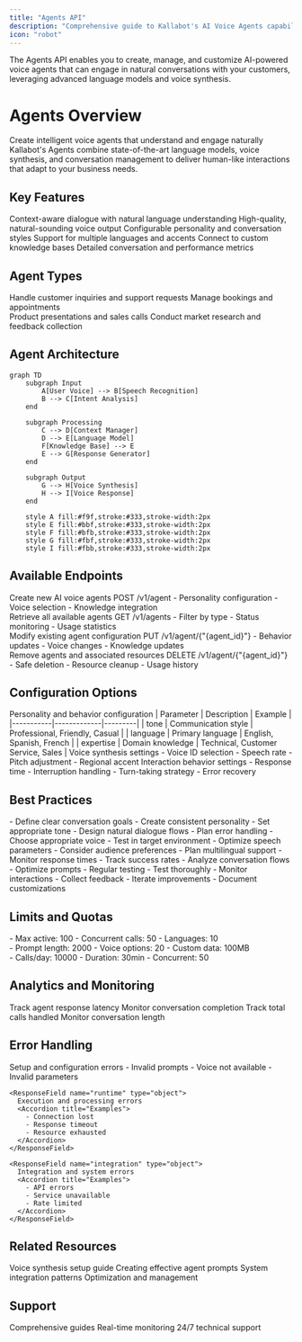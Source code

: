 ```yaml
---
title: "Agents API"
description: "Comprehensive guide to Kallabot's AI Voice Agents capabilities"
icon: "robot"
---
```


<Note>
  The Agents API enables you to create, manage, and customize AI-powered voice agents that can engage in natural conversations with your customers, leveraging advanced language models and voice synthesis.
</Note>

# Agents Overview

<Frame>
  <div className="flex flex-col gap-4 p-6 bg-gradient-to-r from-green-50 to-teal-50 rounded-lg">
    <div className="text-xl font-semibold text-slate-800">
      Create intelligent voice agents that understand and engage naturally
    </div>
    <div className="text-slate-600">
      Kallabot's Agents combine state-of-the-art language models, voice synthesis, and conversation management to deliver human-like interactions that adapt to your business needs.
    </div>
  </div>
</Frame>

## Key Features

<CardGroup cols={3}>
  <Card title="Natural Conversations" icon="comments">
    Context-aware dialogue with natural language understanding
  </Card>
  <Card title="Voice Synthesis" icon="waveform">
    High-quality, natural-sounding voice output
  </Card>
  <Card title="Custom Behaviors" icon="sliders">
    Configurable personality and conversation styles
  </Card>
  <Card title="Multi-lingual" icon="language">
    Support for multiple languages and accents
  </Card>
  <Card title="Knowledge Integration" icon="brain-circuit">
    Connect to custom knowledge bases
  </Card>
  <Card title="Analytics" icon="chart-mixed">
    Detailed conversation and performance metrics
  </Card>
</CardGroup>

## Agent Types

<Tabs>
  <Tab title="Inbound">
    <div className="mt-4">
      <CardGroup cols={2}>
        <Card title="Customer Service" icon="headset">
          Handle customer inquiries and support requests
        </Card>
        <Card title="Appointment Scheduling" icon="calendar">
          Manage bookings and appointments
        </Card>
      </CardGroup>
    </div>
  </Tab>
  <Tab title="Outbound">
    <div className="mt-4">
      <CardGroup cols={2}>
        <Card title="Sales" icon="shopping-cart">
          Product presentations and sales calls
        </Card>
        <Card title="Surveys" icon="clipboard-question">
          Conduct market research and feedback collection
        </Card>
      </CardGroup>
    </div>
  </Tab>
</Tabs>

## Agent Architecture

```mermaid
graph TD
    subgraph Input
        A[User Voice] --> B[Speech Recognition]
        B --> C[Intent Analysis]
    end
    
    subgraph Processing
        C --> D[Context Manager]
        D --> E[Language Model]
        F[Knowledge Base] --> E
        E --> G[Response Generator]
    end
    
    subgraph Output
        G --> H[Voice Synthesis]
        H --> I[Voice Response]
    end

    style A fill:#f9f,stroke:#333,stroke-width:2px
    style E fill:#bbf,stroke:#333,stroke-width:2px
    style F fill:#bfb,stroke:#333,stroke-width:2px
    style G fill:#fbf,stroke:#333,stroke-width:2px
    style I fill:#fbb,stroke:#333,stroke-width:2px
```

## Available Endpoints

<CardGroup cols={2}>
  <Card title="Create Agent" icon="plus" href="/api-reference/agents/create">
    <div className="text-sm text-slate-600">
      Create new AI voice agents
      <Tabs>
        <Tab title="Method">POST /v1/agent</Tab>
        <Tab title="Features">
          - Personality configuration
          - Voice selection
          - Knowledge integration
        </Tab>
      </Tabs>
    </div>
  </Card>
  <Card title="List Agents" icon="list" href="/api-reference/agents/list">
    <div className="text-sm text-slate-600">
      Retrieve all available agents
      <Tabs>
        <Tab title="Method">GET /v1/agents</Tab>
        <Tab title="Features">
          - Filter by type
          - Status monitoring
          - Usage statistics
        </Tab>
      </Tabs>
    </div>
  </Card>
  <Card title="Update Agent" icon="pen" href="/api-reference/agents/update">
    <div className="text-sm text-slate-600">
      Modify existing agent configuration
      <Tabs>
        <Tab title="Method">PUT /v1/agent/{"{agent_id}"}</Tab>
        <Tab title="Features">
          - Behavior updates
          - Voice changes
          - Knowledge updates
        </Tab>
      </Tabs>
    </div>
  </Card>
  <Card title="Delete Agent" icon="trash" href="/api-reference/agents/delete">
    <div className="text-sm text-slate-600">
      Remove agents and associated resources
      <Tabs>
        <Tab title="Method">DELETE /v1/agent/{"{agent_id}"}</Tab>
        <Tab title="Features">
          - Safe deletion
          - Resource cleanup
          - Usage history
        </Tab>
      </Tabs>
    </div>
  </Card>
</CardGroup>

## Configuration Options

<Tabs>
  <Tab title="Personality">
    <ParamField body="agent_prompts" type="object">
      Personality and behavior configuration
      <Accordion title="Components">
        | Parameter | Description | Example |
        |-----------|-------------|---------|
        | tone | Communication style | Professional, Friendly, Casual |
        | language | Primary language | English, Spanish, French |
        | expertise | Domain knowledge | Technical, Customer Service, Sales |
      </Accordion>
    </ParamField>
  </Tab>
  <Tab title="Voice">
    <ParamField body="voice_config" type="object">
      Voice synthesis settings
      <Accordion title="Options">
        - Voice ID selection
        - Speech rate
        - Pitch adjustment
        - Regional accent
      </Accordion>
    </ParamField>
  </Tab>
  <Tab title="Behavior">
    <ParamField body="behavior_params" type="object">
      Interaction behavior settings
      <Accordion title="Parameters">
        - Response time
        - Interruption handling
        - Turn-taking strategy
        - Error recovery
      </Accordion>
    </ParamField>
  </Tab>
</Tabs>

## Best Practices

<AccordionGroup>
  <Accordion title="Agent Design" icon="paintbrush">
    - Define clear conversation goals
    - Create consistent personality
    - Set appropriate tone
    - Design natural dialogue flows
    - Plan error handling
  </Accordion>

  <Accordion title="Voice Configuration" icon="waveform-lines">
    - Choose appropriate voice
    - Test in target environment
    - Optimize speech parameters
    - Consider audience preferences
    - Plan multilingual support
  </Accordion>

  <Accordion title="Performance Optimization" icon="gauge">
    - Monitor response times
    - Track success rates
    - Analyze conversation flows
    - Optimize prompts
    - Regular testing
  </Accordion>

  <Accordion title="Integration Tips" icon="puzzle-piece">
    - Test thoroughly
    - Monitor interactions
    - Collect feedback
    - Iterate improvements
    - Document customizations
  </Accordion>
</AccordionGroup>

## Limits and Quotas

<CardGroup cols={3}>
  <Card title="Agents" icon="robot">
    <div className="text-sm">
      - Max active: 100
      - Concurrent calls: 50
      - Languages: 10
    </div>
  </Card>
  <Card title="Configuration" icon="sliders">
    <div className="text-sm">
      - Prompt length: 2000
      - Voice options: 20
      - Custom data: 100MB
    </div>
  </Card>
  <Card title="Usage" icon="chart-line">
    <div className="text-sm">
      - Calls/day: 10000
      - Duration: 30min
      - Concurrent: 50
    </div>
  </Card>
</CardGroup>

## Analytics and Monitoring

<Tabs>
  <Tab title="Performance">
    <CardGroup cols={2}>
      <Card title="Response Time" icon="stopwatch">
        Track agent response latency
      </Card>
      <Card title="Success Rate" icon="check">
        Monitor conversation completion
      </Card>
    </CardGroup>
  </Tab>
  <Tab title="Usage">
    <CardGroup cols={2}>
      <Card title="Call Volume" icon="phone">
        Track total calls handled
      </Card>
      <Card title="Duration" icon="clock">
        Monitor conversation length
      </Card>
    </CardGroup>
  </Tab>
</Tabs>

## Error Handling

<ResponseField name="Common Errors" type="object">
  <Expandable title="Error Categories">
    <ResponseField name="configuration" type="object">
      Setup and configuration errors
      <Accordion title="Examples">
        - Invalid prompts
        - Voice not available
        - Invalid parameters
      </Accordion>
    </ResponseField>

    <ResponseField name="runtime" type="object">
      Execution and processing errors
      <Accordion title="Examples">
        - Connection lost
        - Response timeout
        - Resource exhausted
      </Accordion>
    </ResponseField>

    <ResponseField name="integration" type="object">
      Integration and system errors
      <Accordion title="Examples">
        - API errors
        - Service unavailable
        - Rate limited
      </Accordion>
    </ResponseField>
  </Expandable>
</ResponseField>

## Related Resources

<CardGroup cols={2}>
  <Card title="Voice Configuration" icon="microphone" href="/guides/voice-config">
    Voice synthesis setup guide
  </Card>
  <Card title="Prompt Engineering" icon="wand-magic-sparkles" href="/guides/prompts">
    Creating effective agent prompts
  </Card>
  <Card title="Integration Guide" icon="plug" href="/guides/integration">
    System integration patterns
  </Card>
  <Card title="Best Practices" icon="star" href="/guides/agent-best-practices">
    Optimization and management
  </Card>
</CardGroup>

## Support

<CardGroup cols={3}>
  <Card title="Documentation" icon="book">
    Comprehensive guides
  </Card>
  <Card title="API Status" icon="signal" href="https://status.kallabot.com">
    Real-time monitoring
  </Card>
  <Card title="Help Center" icon="headset" href="https://help.kallabot.com">
    24/7 technical support
  </Card>
</CardGroup> 